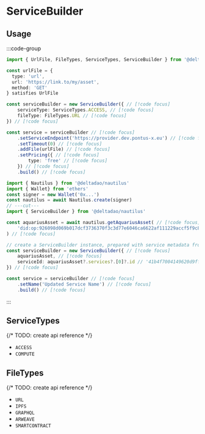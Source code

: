 # ServiceBuilder

## Usage
:::code-group
```ts twoslash [create]
import { UrlFile, FileTypes, ServiceTypes, ServiceBuilder } from '@deltadao/nautilus'

const urlFile = { 
  type: 'url', 
  url: 'https://link.to/my/asset', 
  method: 'GET' 
} satisfies UrlFile

const serviceBuilder = new ServiceBuilder({ // [!code focus]
    serviceType: ServiceTypes.ACCESS, // [!code focus]
    fileType: FileTypes.URL // [!code focus]
}) // [!code focus]

const service = serviceBuilder // [!code focus]
    .setServiceEndpoint('https://provider.dev.pontus-x.eu') // [!code focus]
    .setTimeout(0) // [!code focus]
    .addFile(urlFile) // [!code focus]
    .setPricing({ // [!code focus]
        type: 'free' // [!code focus]
    }) // [!code focus]
    .build() // [!code focus]
```

```ts twoslash [update]
import { Nautilus } from '@deltadao/nautilus'
import { Wallet} from 'ethers'
const signer = new Wallet('0x...')
const nautilus = await Nautilus.create(signer)
// ---cut---
import { ServiceBuilder } from '@deltadao/nautilus'

const aquariusAsset = await nautilus.getAquariusAsset( // [!code focus]
    'did:op:926098d069b017dcf3736370f3c3d77e6046ca6622af111229accf5f9c83e308' // [!code focus]
) // [!code focus]

// create a ServiceBuilder instance, prepared with service metadata from the specified assets service
const serviceBuilder = new ServiceBuilder({ // [!code focus]
    aquariusAsset, // [!code focus]
    serviceId: aquariusAsset?.services?.[0]?.id // '41b4f7004149620d9ffbc47e85cca980dda033dd824e0ddf7f9249e02284673b' // [!code focus]
}) // [!code focus]

const service = serviceBuilder // [!code focus]
    .setName('Updated Service Name') // [!code focus]
    .build() // [!code focus]
```
:::

## ServiceTypes
{/* TODO: create api reference */}
- `ACCESS`
- `COMPUTE`

## FileTypes
{/* TODO: create api reference */}
- `URL`
- `IPFS`
- `GRAPHQL` 
- `ARWEAVE`
- `SMARTCONTRACT`